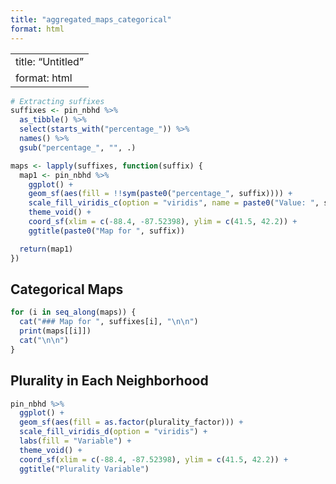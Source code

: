 ```yaml
---
title: "aggregated_maps_categorical"
format: html
---
```


---
title: "Untitled"
format: html
---

```r
# Extracting suffixes
suffixes <- pin_nbhd %>%
  as_tibble() %>%
  select(starts_with("percentage_")) %>%
  names() %>%
  gsub("percentage_", "", .)
```

```r
maps <- lapply(suffixes, function(suffix) {
  map1 <- pin_nbhd %>%
    ggplot() +
    geom_sf(aes(fill = !!sym(paste0("percentage_", suffix)))) +
    scale_fill_viridis_c(option = "viridis", name = paste0("Value: ", suffix)) +
    theme_void() +
    coord_sf(xlim = c(-88.4, -87.52398), ylim = c(41.5, 42.2)) +
    ggtitle(paste0("Map for ", suffix))

  return(map1)
})
```

## Categorical Maps

```r
for (i in seq_along(maps)) {
  cat("### Map for ", suffixes[i], "\n\n")
  print(maps[[i]])
  cat("\n\n")
}
```

## Plurality in Each Neighborhood

```r
pin_nbhd %>%
  ggplot() +
  geom_sf(aes(fill = as.factor(plurality_factor))) +
  scale_fill_viridis_d(option = "viridis") +
  labs(fill = "Variable") +
  theme_void() +
  coord_sf(xlim = c(-88.4, -87.52398), ylim = c(41.5, 42.2)) +
  ggtitle("Plurality Variable")
```

